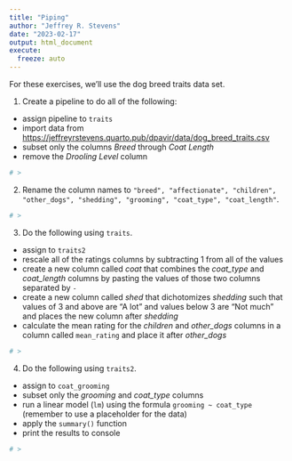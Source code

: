 ```yaml
---
title: "Piping"
author: "Jeffrey R. Stevens"
date: "2023-02-17"
output: html_document
execute:
  freeze: auto
---
```


For these exercises, we'll use the dog breed traits data set. 

1. Create a pipeline to do all of the following:

* assign pipeline to `traits`
* import data from <https://jeffreyrstevens.quarto.pub/dpavir/data/dog_breed_traits.csv>
* subset only the columns _Breed_ through _Coat Length_
* remove the _Drooling Level_ column


```r
# >
```

2. Rename the column names to `"breed", "affectionate", "children", "other_dogs", "shedding", "grooming", "coat_type", "coat_length"`.
```r
# >
```

3. Do the following using `traits`. 

* assign to `traits2`
* rescale all of the ratings columns by subtracting 1 from all of the values
* create a new column called _coat_ that combines the _coat_type_ and _coat_length_ columns by pasting the values of those two columns separated by `-`
* create a new column called _shed_ that dichotomizes _shedding_ such that values of 3 and above are "A lot" and values below 3 are "Not much" and places the new column after _shedding_
* calculate the mean rating for the _children_ and _other_dogs_ columns in a column called `mean_rating` and place it after _other_dogs_
```r
# >
```

4. Do the following using `traits2`. 

* assign to `coat_grooming`
* subset only the _grooming_ and _coat_type_ columns
* run a linear model (`lm`) using the formula `grooming ~ coat_type` (remember to use a placeholder for the data)
* apply the `summary()` function
* print the results to console
```r
# >
```

